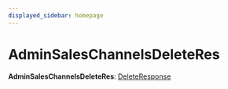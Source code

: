 ```yaml
---
displayed_sidebar: homepage
---
```



# AdminSalesChannelsDeleteRes

 **AdminSalesChannelsDeleteRes**: [DeleteResponse](../interfaces/medusa.DeleteResponse.mdx)
